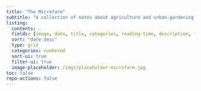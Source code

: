 ```yaml
---
title: "The Microfarm"
subtitle: "A collection of notes about agriculture and urban-gardening."
listing:
  contents: .
  fields: [image, date, title, categories, reading-time, description, file-modified]
  sort: "date desc"
  type: grid
  categories: numbered
  sort-ui: true
  filter-ui: true
  image-placeholder: /imgs/placeholder-microfarm.jpg
toc: false
repo-actions: false
---
```

